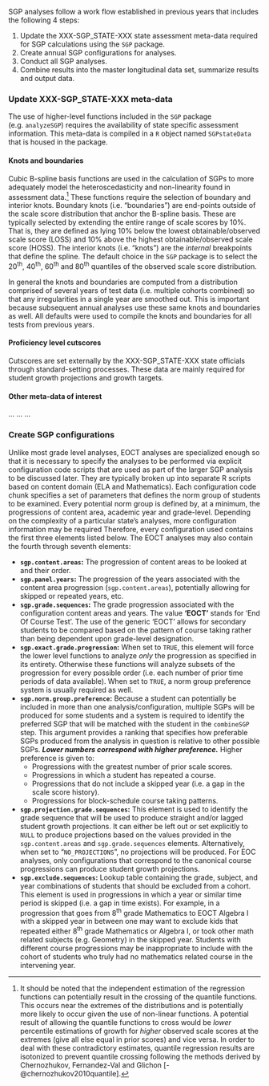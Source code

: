 SGP analyses follow a work flow established in previous years that includes the following 4 steps:

1. Update the XXX-SGP_STATE-XXX state assessment meta-data required for SGP calculations using the `SGP` package.
2. Create annual SGP configurations for analyses.
3. Conduct all SGP analyses.
4. Combine results into the master longitudinal data set, summarize results and output data.

### Update XXX-SGP_STATE-XXX meta-data

The use of higher-level functions included in the `SGP` package (e.g. `analyzeSGP`) requires the availability of state specific assessment information.  This meta-data is compiled in a `R` object named `SGPstateData` that is housed in the package.

#### Knots and boundaries
Cubic B-spline basis functions are used in the calculation of SGPs to more adequately model the heteroscedasticity and non-linearity found in assessment data.^[It should be noted that the independent estimation of the regression functions can potentially result in the crossing of the quantile functions.  This occurs near the extremes of the distributions and is potentially more likely to occur given the use of non-linear functions.  A potential result of allowing the quantile functions to cross would be *lower* percentile estimations of growth for *higher* observed scale scores at the extremes (give all else equal in prior scores) and vice versa.  In order to deal with these contradictory estimates, quantile regression results are isotonized to prevent quantile crossing following the methods derived by Chernozhukov, Fernandez-Val and Glichon [-@chernozhukov2010quantile].]  These functions require the selection of boundary and interior knots.  Boundary knots (i.e. "boundaries") are end-points outside of the scale score distribution that anchor the B-spline basis.  These are typically selected by extending the entire range of scale scores by 10%.  That is, they are defined as lying 10% below the lowest obtainable/observed scale score (LOSS) and 10% above the highest obtainable/observed scale score (HOSS).  The interior knots (i.e. "knots") are the *internal* breakpoints that define the spline.  The default choice in the `SGP` package is to select the 20<sup>th</sup>, 40<sup>th</sup>, 60<sup>th</sup> and 80<sup>th</sup> quantiles of the observed scale score distribution.

In general the knots and boundaries are computed from a distribution comprised of several years of test data (i.e. multiple cohorts combined) so that any irregularities in a single year are smoothed out.  This is important because subsequent annual analyses use these same knots and boundaries as well.  All defaults were used to compile the knots and boundaries for all tests from previous years.

#### Proficiency level cutscores
Cutscores are set externally by the XXX-SGP_STATE-XXX state officials through standard-setting processes.  These data are mainly required for student growth projections and growth targets.

####  Other meta-data of interest
...
...
...


### Create SGP configurations

Unlike most grade level analyses, EOCT analyses are specialized enough so that it is necessary to specify the analyses to be performed via explicit configuration code scripts that are used as part of the larger SGP analysis to be discussed later.  They are typically broken up into separate R scripts based on content domain (ELA and Mathematics).  Each configuration code chunk specifies a set of parameters that defines the norm group of students to be examined.  Every potential norm group is defined by, at a minimum, the progressions of content area, academic year and grade-level.  Depending on the complexity of a particular state's analyses, more configuration information may be required  Therefore, every configuration used contains the first three elements listed below.  The EOCT analyses may also contain the fourth through seventh elements:

- **`sgp.content.areas`:** The progression of content areas to be looked at and their order.
- **`sgp.panel.years`:** The progression of the years associated with the content area progression (`sgp.content.areas`), potentially allowing for skipped or repeated years, etc.
- **`sgp.grade.sequences`:** The grade progression associated with the configuration content areas and years. The value **'EOCT'** stands for 'End Of Course Test'.  The use of the generic 'EOCT' allows for secondary students to be compared based on the pattern of course taking rather than being dependent upon grade-level designation.
- **`sgp.exact.grade.progression`:** When set to `TRUE`, this element will force the lower level functions to analyze *only* the progression as specified in its entirety.  Otherwise these functions will analyze subsets of the progression for every possible order (i.e. each number of prior time periods of data available). When set to `TRUE`, a norm group preference system is usually required as well.
- **`sgp.norm.group.preference`:** Because a student can potentially be included in more than one analysis/configuration, multiple SGPs will be produced for some students and a system is required to identify the preferred SGP that will be matched with the student in the `combineSGP` step.  This argument provides a ranking that specifies how preferable SGPs produced from the analysis in question is relative to other possible SGPs.  ***Lower numbers correspond with higher preference.***  Higher preference is given to:
    * Progressions with the greatest number of prior scale scores.
    * Progressions in which a student has repeated a course.
    * Progressions that do not include a skipped year (i.e. a gap in the scale score history).
    * Progressions for block-schedule course taking patterns.
- **`sgp.projection.grade.sequences`:** This element is used to identify the grade sequence that will be used to produce straight and/or lagged student growth projections.  It can either be left out or set explicitly to `NULL` to produce projections based on the values provided in the `sgp.content.areas` and `sgp.grade.sequences` elements.  Alternatively, when set to "`NO_PROJECTIONS`", no projections will be produced.  For EOC analyses, only configurations that correspond to the canonical course progressions can produce student growth projections.
- **`sgp.exclude.sequences`:** Lookup table containing the grade, subject, and year combinations of students that should be excluded from a cohort.  This element is used in progressions in which a year or similar time period is skipped (i.e. a gap in time exists).  For example, in a progression that goes from 8<sup>th</sup> grade Mathematics to EOCT Algebra I with a skipped year in between one may want to exclude kids that repeated either 8<sup>th</sup> grade Mathematics or Algebra I, or took other math related subjects (e.g. Geometry) in the skipped year.  Students with different course progressions may be inappropriate to include with the cohort of students who truly had no mathematics related course in the intervening year.
